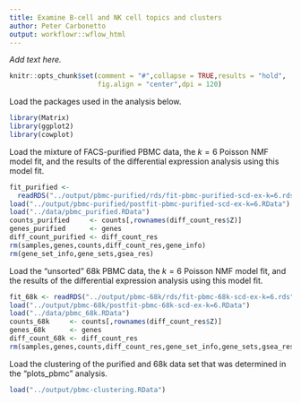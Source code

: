 ```yaml
---
title: Examine B-cell and NK cell topics and clusters
author: Peter Carbonetto
output: workflowr::wflow_html
---
```


*Add text here.*

```r
knitr::opts_chunk$set(comment = "#",collapse = TRUE,results = "hold",
                      fig.align = "center",dpi = 120)
```

Load the packages used in the analysis below.

```r
library(Matrix)
library(ggplot2)
library(cowplot)
```

Load the mixture of FACS-purified PBMC data, the $k = 6$ Poisson NMF
model fit, and the results of the differential expression analysis
using this model fit.

```r
fit_purified <-
  readRDS("../output/pbmc-purified/rds/fit-pbmc-purified-scd-ex-k=6.rds")$fit
load("../output/pbmc-purified/postfit-pbmc-purified-scd-ex-k=6.RData")
load("../data/pbmc_purified.RData")
counts_purified     <- counts[,rownames(diff_count_res$Z)]
genes_purified      <- genes
diff_count_purified <- diff_count_res
rm(samples,genes,counts,diff_count_res,gene_info)
rm(gene_set_info,gene_sets,gsea_res)
```

Load the "unsorted" 68k PBMC data, the $k = 6$ Poisson NMF model fit,
and the results of the differential expression analysis using this
model fit.

```r
fit_68k <- readRDS("../output/pbmc-68k/rds/fit-pbmc-68k-scd-ex-k=6.rds")$fit
load("../output/pbmc-68k/postfit-pbmc-68k-scd-ex-k=6.RData")
load("../data/pbmc_68k.RData")
counts_68k     <- counts[,rownames(diff_count_res$Z)]
genes_68k      <- genes
diff_count_68k <- diff_count_res
rm(samples,genes,counts,diff_count_res,gene_set_info,gene_sets,gsea_res)
```

Load the clustering of the purified and 68k data set that was
determined in the "plots_pbmc" analysis.

```r
load("../output/pbmc-clustering.RData")
```

